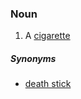 ===Noun===
{{en-noun}}

# {{australia|slang}} A [[cigarette]]


=====Synonyms=====

*[[death stick]]